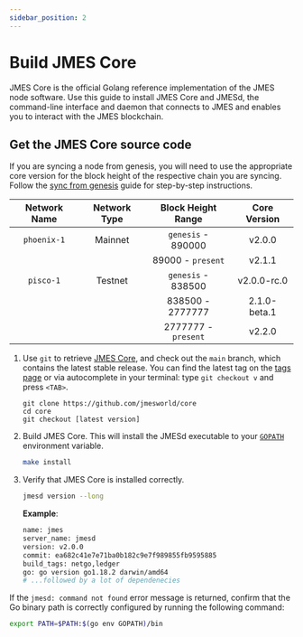 ```yaml
---
sidebar_position: 2
---
```



# Build JMES Core

JMES Core is the official Golang reference implementation of the JMES node software. Use this guide to install JMES Core and JMESd, the command-line interface and daemon that connects to JMES and enables you to interact with the JMES blockchain.

## Get the JMES Core source code

<Admonition type="caution" icon="☢️" title="Syncing from genesis">

If you are syncing a node from genesis, you will need to use the appropriate core version for the block height of the respective chain you are syncing. Follow the [sync from genesis](./sync.mdx#sync-from-genesis) guide for step-by-step instructions.

| Network Name | Network Type | Block Height Range  | Core Version |
| :----------: | :----------: | :-----------------: | :----------: |
| `phoenix-1`  |   Mainnet    | `genesis` - 890000  |    v2.0.0    |
|              |              |  89000 - `present`  |    v2.1.1    |
|  `pisco-1`   |   Testnet    | `genesis` - 838500  | v2.0.0-rc.0  |
|              |              |  838500 - 2777777   | 2.1.0-beta.1 |
|              |              | 2777777 - `present` |    v2.2.0    |

</Admonition>

1. Use `git` to retrieve [JMES Core](https://github.com/jmesworld/core/), and check out the `main` branch, which contains the latest stable release. You can find the latest tag on the [tags page](https://github.com/jmesworld/core/tags) or via autocomplete in your terminal: type `git checkout v` and press `<TAB>`.

   ```
   git clone https://github.com/jmesworld/core
   cd core
   git checkout [latest version]
   ```

2. Build JMES Core. This will install the JMESd executable to your [ `GOPATH` ](https://go.dev/doc/gopath_code) environment variable.

   ```bash
   make install
   ```

3. Verify that JMES Core is installed correctly.

   ```bash
   jmesd version --long
   ```

   **Example**:

   ```bash
   name: jmes
   server_name: jmesd
   version: v2.0.0
   commit: ea682c41e7e71ba0b182c9e7f989855fb9595885
   build_tags: netgo,ledger
   go: go version go1.18.2 darwin/amd64
   # ...followed by a lot of dependenecies
   ```

<Admonition type="tip" icon="💡">

If the `jmesd: command not found` error message is returned, confirm that the Go binary path is correctly configured by running the following command:

```bash
export PATH=$PATH:$(go env GOPATH)/bin
```

</Admonition>
